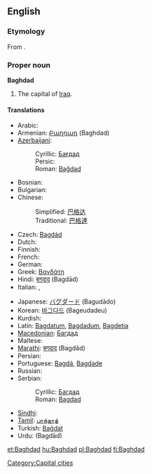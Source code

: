 {{wikipedia}}
==English==

===Etymology===
From {{Pers.}}.

===Proper noun===
'''Baghdad'''

# The capital of [[Iraq]].

====Translations====
{{top}}
* Arabic: {{t+|ar|بغداد|tr=baghdād|sc=Arab}}
* Armenian: [[Բաղդադ]] (Baghdad)
* [[Azerbaijani]]:
*: Cyrillic: [[Бағдад]]
*: Persic: {{fa-Arab|[[بغداد]]}}
*: Roman: [[Bağdad]]
* Bosnian: {{t-|bs|Bagdad|m}}
* Bulgarian: {{t-|bg|Багдад|m|sc=Cyrl}}
* Chinese:
*: Simplified: [[巴格达]]
*: Traditional: [[巴格達]]
* Czech: [[Bagdád]] {{m}}
* Dutch: {{t-|nl|Bagdad}}
* Finnish: {{t+|fi|Bagdad}}
* French: {{t+|fr|Bagdad}}
* German: {{t-|de|Bagdad}}
* Greek: [[Βαγδάτη]]
* Hindi: [[बग़दाद]] (Ba<u>g</u>dād)
* Italian: {{t-|it|Bagdad|f}}, {{t-|it|Baghdad|f}}
{{mid}}
* Japanese: [[バグダード]] (Bagudādo)
* Korean: [[바그다드]] (Bageudadeu)
* Kurdish: {{t|ku|Bexda|f}}
* Latin: [[Bagdatum]], [[Bagdadum]], [[Bagdetia]]
* [[Macedonian]]: [[Багдад]] {{m}}
* Maltese: {{t-|mt|Bagdad|xs=Maltese}}
* [[Marathi]]: [[बगदाद]] (Bagdād)
* Persian: {{t-|fa|بغداد|tr=Baqdâd|sc=fa-Arab|xs=Persian}}
* Portuguese: [[Bagdá]], [[Bagdade]]
* Russian: {{t+|ru|Багдад|m|sc=Cyrl}}
* Serbian:
*: Cyrillic: [[Багдад]] {{m}}
*: Roman: [[Bagdad]] {{m}}
* [[Sindhi]]: {{SDchar|[[بغداد]]}} {{m}}
* [[Tamil]]: [[பாக்தாத்]]
* Turkish: [[Bağdat]]
* Urdu: {{ur-Arab|[[بغداد]]}} (Ba<u>g</u>dād)
{{bottom}}

[[Category:Capital cities]]

[[et:Baghdad]]
[[hu:Baghdad]]
[[pl:Baghdad]]
[[fi:Baghdad]]